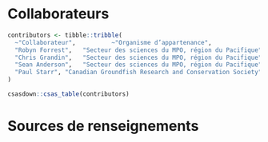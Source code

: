 \clearpage

# Collaborateurs

```r
contributors <- tibble::tribble(
  ~"Collaborateur",          ~"Organisme d’appartenance",
  "Robyn Forrest",   "Secteur des sciences du MPO, région du Pacifique",
  "Chris Grandin",   "Secteur des sciences du MPO, région du Pacifique",
  "Sean Anderson",   "Secteur des sciences du MPO, région du Pacifique",
  "Paul Starr", "Canadian Groundfish Research and Conservation Society"
)
```

```r
csasdown::csas_table(contributors)
```

<!-- Decrease the table index by one to account for the contributors table: -->
<!-- \addtocounter{table}{-1} -->

\MakeApproval

# Sources de renseignements {-}
<!--
This manually sets the header for this unnumbered chapter.
-->


<!-- The following sets the appropriate indentation for the references -->
\noindent
\vspace{-2em}
\setlength{\parindent}{-0.2in}
\setlength{\leftskip}{0.2in}
\setlength{\parskip}{8pt}

\markboth{References}{References}

